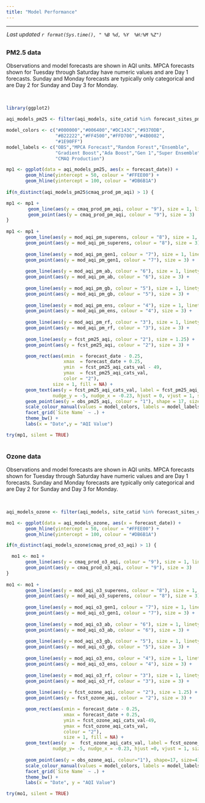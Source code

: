 ```yaml
---
title: "Model Performance"
---
```


<style>
  body {margin-left: 0px;}
  .main-container {max-width: 1350px;}
</style>

<script type="text/JavaScript">
  setTimeout(function() { window.location=window.location;}, 350000);
</script>

<hr> 

<div style = "margin-left: 1px; margin-bottom: 12px; margin-top:-2px;"> 
 _Last updated `r format(Sys.time(), " %B %d, %Y  %H:%M %Z")`_
</div>

<!-- ## {.tabset .tabset-pills} -->

##  {.tabset}

### __PM2.5 data__  

Observations and model forecasts are shown in AQI units. MPCA forecasts shown for Tuesday through Saturday have numeric values and are Day 1 forecasts. Sunday and Monday forecasts are typically only categorical and are Day 2 for Sunday and Day 3 for Monday. 

<br>

```r
library(ggplot2)

aqi_models_pm25 <- filter(aqi_models, site_catid %in% forecast_sites_pm25$AqsID)

model_colors <- c("#000000","#006400","#DC143C","#9370DB",
                  "#B22222","#FF4500","#FFD700","#4B0082",
                  "#1E90FF")
model_labels <- c("OBS","MPCA Forecast","Random Forest","Ensemble",
                  "Gradient Boost","Ada Boost","Gen 1","Super Ensemble",
                  "CMAQ Production")

mp1 <- ggplot(data = aqi_models_pm25, aes(x = forecast_date)) +
       geom_hline(yintercept = 50, colour = "#FFEE00") +
       geom_hline(yintercept = 100, colour = "#DB6B1A") 
  
if(n_distinct(aqi_models_pm25$cmaq_prod_pm_aqi) > 1) {

mp1 <- mp1 +
        geom_line(aes(y = cmaq_prod_pm_aqi, colour = "9"), size = 1, linetype = "twodash") +
        geom_point(aes(y = cmaq_prod_pm_aqi, colour = "9"), size = 3) 
}
  
mp1 <- mp1 +
       geom_line(aes(y = mod_aqi_pm_superens, colour = "8"), size = 1, linetype = "longdash") +
       geom_point(aes(y = mod_aqi_pm_superens, colour = "8"), size = 3) +
  
       geom_line(aes(y = mod_aqi_pm_gen1, colour = "7"), size = 1, linetype = "longdash") +
       geom_point(aes(y = mod_aqi_pm_gen1, colour = "7"), size = 3) +
  
       geom_line(aes(y = mod_aqi_pm_ab, colour = "6"), size = 1, linetype = "longdash") +
       geom_point(aes(y = mod_aqi_pm_ab, colour = "6"), size = 3) +
  
       geom_line(aes(y = mod_aqi_pm_gb, colour = "5"), size = 1, linetype = "longdash") +
       geom_point(aes(y = mod_aqi_pm_gb, colour = "5"), size = 3) +
  
       geom_line(aes(y = mod_aqi_pm_ens, colour = "4"), size = 1, linetype = "longdash") +
       geom_point(aes(y = mod_aqi_pm_ens, colour = "4"), size = 3) +
  
       geom_line(aes(y = mod_aqi_pm_rf, colour = "3"), size = 1, linetype = "longdash") +
       geom_point(aes(y = mod_aqi_pm_rf, colour = "3"), size = 3) +
  
       geom_line(aes(y = fcst_pm25_aqi, colour = "2"), size = 1.25) +
       geom_point(aes(y = fcst_pm25_aqi, colour = "2"), size = 3) +

       geom_rect(aes(xmin  = forecast_date - 0.25, 
                     xmax  = forecast_date + 0.25, 
                     ymin  = fcst_pm25_aqi_cats_val - 49, 
                     ymax  = fcst_pm25_aqi_cats_val,
                     color = "2"),
                 size = 1, fill = NA) +
       geom_text(aes(y = fcst_pm25_aqi_cats_val, label = fcst_pm25_aqi_cats_text, colour = "2"),
                 nudge_y = -5, nudge_x = -0.23, hjust = 0, vjust = 1, size = 2.5) +
       geom_point(aes(y = obs_pm25_aqi, colour = "1"), shape = 17, size = 4) +
       scale_colour_manual(values = model_colors, labels = model_labels, name = "Legend") +
       facet_grid(`Site Name` ~ .) +
       theme_bw() +
       labs(x = "Date",y = "AQI Value")

try(mp1, silent = TRUE)
       

```


### __Ozone data__  
Observations and model forecasts are shown in AQI units. MPCA forecasts shown for Tuesday through Saturday have numeric values and are Day 1 forecasts. Sunday and Monday forecasts are typically only categorical and are Day 2 for Sunday and Day 3 for Monday. 

<br>

```r

aqi_models_ozone <- filter(aqi_models, site_catid %in% forecast_sites_ozone$AqsID)

mo1 <- ggplot(data = aqi_models_ozone, aes(x = forecast_date)) +
       geom_hline(yintercept = 50, colour = "#FFEE00") +
       geom_hline(yintercept = 100, colour = "#DB6B1A") 

if(n_distinct(aqi_models_ozone$cmaq_prod_o3_aqi) > 1) {

  mo1 <- mo1 +  
       geom_line(aes(y = cmaq_prod_o3_aqi, colour = "9"), size = 1, linetype = "twodash") +
       geom_point(aes(y = cmaq_prod_o3_aqi, colour = "9"), size = 3) 
}
  
mo1 <- mo1 +  
       geom_line(aes(y = mod_aqi_o3_superens, colour = "8"), size = 1, linetype = "longdash") +
       geom_point(aes(y = mod_aqi_o3_superens, colour = "8"), size = 3) +
  
       geom_line(aes(y = mod_aqi_o3_gen1, colour = "7"), size = 1, linetype = "longdash") +
       geom_point(aes(y = mod_aqi_o3_gen1, colour = "7"), size = 3) +
  
       geom_line(aes(y = mod_aqi_o3_ab, colour = "6"), size = 1, linetype = "longdash") +
       geom_point(aes(y = mod_aqi_o3_ab, colour = "6"), size = 3) +
  
       geom_line(aes(y = mod_aqi_o3_gb, colour = "5"), size = 1, linetype = "longdash") +
       geom_point(aes(y = mod_aqi_o3_gb, colour = "5"), size = 3) +
  
       geom_line(aes(y = mod_aqi_o3_ens, colour = "4"), size = 1, linetype = "longdash") +
       geom_point(aes(y = mod_aqi_o3_ens, colour = "4"), size = 3) +
  
       geom_line(aes(y = mod_aqi_o3_rf, colour = "3"), size = 1, linetype = "longdash") +
       geom_point(aes(y = mod_aqi_o3_rf, colour = "3"), size = 3) +
  
       geom_line(aes(y = fcst_ozone_aqi, colour = "2"), size = 1.25) +
       geom_point(aes(y = fcst_ozone_aqi, colour = "2"), size = 3) +

       geom_rect(aes(xmin = forecast_date - 0.25, 
                     xmax = forecast_date + 0.25, 
                     ymin = fcst_ozone_aqi_cats_val-49, 
                     ymax = fcst_ozone_aqi_cats_val, 
                     colour = "2"),
                     size = 1, fill = NA) +
       geom_text(aes(y  =  fcst_ozone_aqi_cats_val, label = fcst_ozone_aqi_cats_text, colour = "2"),
                 nudge_y= -5, nudge_x = -0.23, hjust =0, vjust = 1, size = 2.5) +
  
       geom_point(aes(y = obs_ozone_aqi, colour="1"), shape=17, size=4) +
       scale_colour_manual(values = model_colors, labels = model_labels, name = "Legend") +
       facet_grid(`Site Name` ~ .) +
       theme_bw() +
       labs(x = "Date", y = "AQI Value")

try(mo1, silent = TRUE)

       
```
